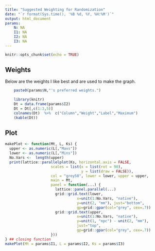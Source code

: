 ```yaml
---
title: "Suggested Weighting for Randomization"
date: "`r format(Sys.time(), '%B %d, %Y, %H:%M')`"
output: html_document
params:
    N: NA
    I1: NA
    I2: NA
    I3: NA
---
```


```r
knitr::opts_chunk$set(echo = TRUE)
```

## Weights

Below are the weights I like best and are used to make the graph.
``` r
    paste0(params$N,"'s preferred weights.")
    
    library(knitr)  
    Dt = data.frame(params$I2)
    Dt = Dt[,c(1:3,5)]
    colnames(Dt)  %>%  c("Column","Weight","Label","Maximum")
    (kable(Dt))
```

## Plot
```r
makePlot <- function(Mt, L, Ks) {
  upper <- as.numeric(L[,"Maxs"])
  lower <- as.numeric(L[,"Mins"])
  No.Vars <-  length(upper)
  print(lattice::parallelplot(Ks, horizontal.axis = FALSE,
                     scales = list(x = list(rot = 90), 
                                   y = list(draw = FALSE)),
                     col = "grey50", lower = lower, upper = upper, 
                     main = Mt,
                     panel = function(...) {
                       lattice::panel.parallel(...)
                       grid::grid.text(lower,
                                 x=unit(1:No.Vars, "native"),
                                 y=unit(2, "mm"), just="bottom",
                                 gp=grid::gpar(col="grey", cex=.7))
                       grid::grid.text(upper,
                                 x=unit(1:No.Vars, "native"),
                                 y=unit(1, "npc") - unit(2, "mm"), 
                                 just="top",
                                 gp=grid::gpar(col="grey", cex=.7))
                     }))
} ## closing function
makePlot(Mt = params$I1, L = params$I2, Ks = params$I3)
```
